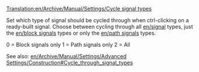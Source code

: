 [[Translation:en/Archive/Manual/Settings/Cycle signal types]]


Set which type of signal should be cycled through when ctrl-clicking on a ready-built signal. Choose between cycling through all [[en/signal]] types, just the [[en/block signals]] types or only the [[en/path signals]] types.

0 = Block signals only
1 = Path signals only
2 = All

See also: [[en/Archive/Manual/Settings/Advanced Settings/Construction#Cycle_through_signal_types]]
